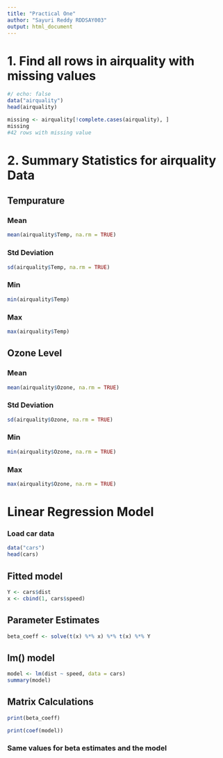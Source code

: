 ```yaml
---
title: "Practical One"
author: "Sayuri Reddy RDDSAY003"
output: html_document
---
```


# 1. Find all rows in airquality with missing values

```r
#/ echo: false
data("airquality")
head(airquality)
```

```r
missing <- airquality[!complete.cases(airquality), ]
missing
#42 rows with missing value
```

# 2. Summary Statistics for airquality Data

## Tempurature

### Mean

```r
mean(airquality$Temp, na.rm = TRUE)
```

### Std Deviation

```r
sd(airquality$Temp, na.rm = TRUE)
```

### Min

```r
min(airquality$Temp)
```

### Max

```r
max(airquality$Temp)
```

## Ozone Level

### Mean

```r
mean(airquality$Ozone, na.rm = TRUE)
```

### Std Deviation

```r
sd(airquality$Ozone, na.rm = TRUE)
```

### Min

```r
min(airquality$Ozone, na.rm = TRUE)
```

### Max

```r
max(airquality$Ozone, na.rm = TRUE)
```

# Linear Regression Model

### Load car data

```r
data("cars")
head(cars)
```

## Fitted model

```r
Y <- cars$dist
x <- cbind(1, cars$speed)
```

## Parameter Estimates

```r
beta_coeff <- solve(t(x) %*% x) %*% t(x) %*% Y
```

## lm() model

```r
model <- lm(dist ~ speed, data = cars)
summary(model)
```

## Matrix Calculations

```r
print(beta_coeff)
```

```r
print(coef(model))
```

### Same values for beta estimates and the model
